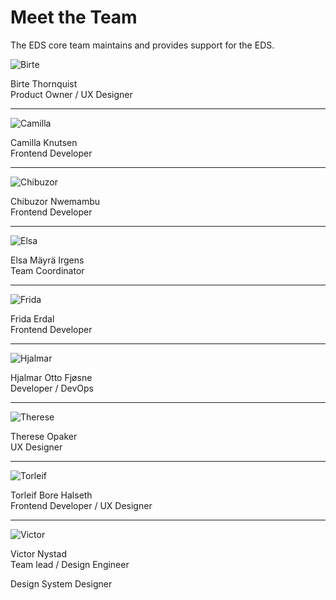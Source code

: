 # Meet the Team

<!-- // import jsx file -->

The EDS core team maintains and provides support for the EDS.



![Birte](./images/birte.jpg)

Birte Thornquist \
Product Owner / UX Designer

---

![Camilla](./images/camilla.jpg)

Camilla Knutsen \
Frontend Developer

---

![Chibuzor](./images/chibuzor.jpg)

Chibuzor Nwemambu \
Frontend Developer

---

![Elsa](./images/elsa.jpeg)

Elsa Mäyrä Irgens \
Team Coordinator

---

![Frida](./images/frida.jpg)

Frida Erdal \
Frontend Developer

---

![Hjalmar](./images/hjalmar.jpg)

Hjalmar Otto Fjøsne \
Developer / DevOps

---

![Therese](./images/therese.jpg)

Therese Opaker \
UX Designer

---

![Torleif](./images/torleif.jpg)

Torleif Bore Halseth \
Frontend Developer / UX Designer

---

![Victor](./images/victor.jpg)

Victor Nystad \
Team lead / Design Engineer

Design System Designer
